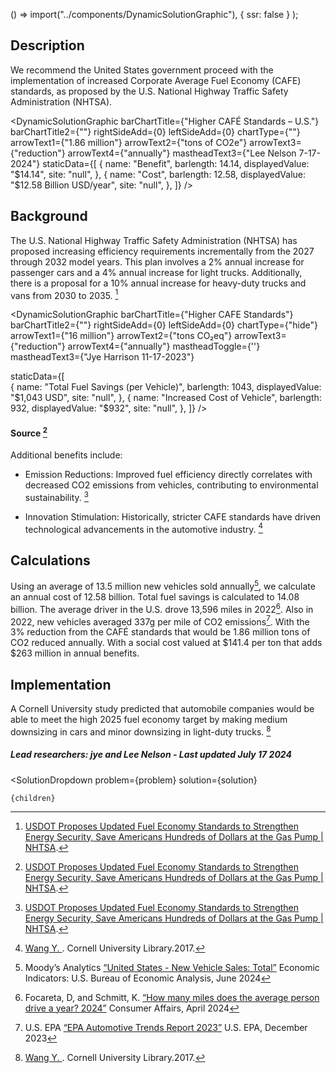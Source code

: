 
  () => import("../components/DynamicSolutionGraphic"),
  { ssr: false }
);


## Description
We recommend the United States government proceed with the implementation of increased Corporate Average Fuel Economy (CAFE) standards, as proposed by the U.S. National Highway Traffic Safety Administration (NHTSA).

<DynamicSolutionGraphic
  barChartTitle={"Higher CAFÉ Standards – U.S."}
  barChartTitle2={""}
  rightSideAdd={0}
  leftSideAdd={0}
  chartType={""}
  arrowText1={"1.86 million"}
  arrowText2={"tons of CO2e"}
  arrowText3={"reduction"}
  arrowText4={"annually"}
  mastheadText3={"Lee Nelson 7-17-2024"}
 staticData={[
    {
     name: "Benefit",
      barlength: 14.14,
      displayedValue: "$14.14",
      site: "null",
    },
    {
      name: "Cost",
      barlength: 12.58,
      displayedValue: "$12.58 Billion USD/year",
      site: "null",
    },
  ]}
/>


## Background
The U.S. National Highway Traffic Safety Administration (NHTSA) has proposed increasing efficiency requirements incrementally from the 2027 through 2032 model years. This plan involves a 2% annual increase for passenger cars and a 4% annual increase for light trucks. Additionally, there is a proposal for a 10% annual increase for heavy-duty trucks and vans from 2030 to 2035. [^"1"]

<DynamicSolutionGraphic
  barChartTitle={"Higher CAFE Standards"}
  barChartTitle2={""}
  rightSideAdd={0}
  leftSideAdd={0}
  chartType={"hide"}
  arrowText1={"16 million"}
  arrowText2={"tons CO₂eq"}
  arrowText3={"reduction"}
  arrowText4={"annually"}
  mastheadToggle={''}
  mastheadText3={"Jye Harrison 11-17-2023"}
  
  staticData={[   
     {
      name: "Total Fuel Savings (per Vehicle)",
      barlength: 1043,
      displayedValue: "$1,043 USD",
      site: "null",
    },
    {
      name: "Increased Cost of Vehicle",
      barlength: 932,
      displayedValue: "$932",
      site: "null",
    },
  ]}
/>
#### Source [^"1"]

Additional benefits include:

- Emission Reductions: Improved fuel efficiency directly correlates with decreased CO2 emissions from vehicles, contributing to environmental sustainability.  [^"1"]

- Innovation Stimulation: Historically, stricter CAFE standards have driven technological advancements in the automotive industry. [^"4"]

## Calculations
Using an average of 13.5 million new vehicles sold annually[^"6"], we calculate an annual cost of 12.58 billion. Total fuel savings is calculated to 14.08 billion. The average driver in the U.S. drove 13,596 miles in 2022[^"7"]. Also in 2022, new vehicles averaged 337g per mile of CO2 emissions[^"8"]. With the 3% reduction from the CAFÉ standards that would be 1.86 million tons of CO2 reduced annually. With a social cost valued at $141.4 per ton that adds $263 million in annual benefits.

## Implementation

A Cornell University study predicted that automobile companies would be able to meet the high 2025 fuel economy target by making medium downsizing in cars and minor downsizing in light-duty trucks. [^"4"]

##### Lead researchers: jye and Lee Nelson - Last updated July 17 2024

[^"1"]:  [USDOT Proposes Updated Fuel Economy Standards to Strengthen Energy Security, Save Americans Hundreds of Dollars at the Gas Pump | NHTSA](https://www.nhtsa.gov/press-releases/usdot-proposal-updated-cafe-hdpuv-standards).

[^"2"]:  [US proposes raising vehicle fuel economy standards to 58 miles per gallon by 2032 | Reuters](https://www.reuters.com/business/autos-transportation/us-proposes-hike-vehicle-fuel-economy-standards-58-mpg-by-2032-2023-07-28/). 

[^"3"]:  [https://www.semanticscholar.org/paper/The-Economics-of-Fuel-Economy-Standards-Portney-Parry/434a6718b5de577c9ed910331509e97ffd71c54b](https://www.semanticscholar.org/paper/The-Economics-of-Fuel-Economy-Standards-Portney-Parry/434a6718b5de577c9ed910331509e97ffd71c54b).

[^"4"]:  [Wang Y. ](https://www.semanticscholar.org/paper/ESSAYS-ON-REGULATION-AND-ITS-IMPACT-ON-INDUSTRY-AND-Wang/f5aeab56377c9878a645cc746b6d8ab5b1dcd5e8). Cornell University Library.2017.

[^"5"]:  [https://www.nhtsa.gov/sites/nhtsa.gov/files/2023-07/CAFE-2027-2032-HDPUV-2030-2035-NPRM-web-version.pdf](https://www.nhtsa.gov/sites/nhtsa.gov/files/2023-07/CAFE-2027-2032-HDPUV-2030-2035-NPRM-web-version.pdf).

[^"6"]:  Moody’s Analytics [“United States - New Vehicle Sales: Total”](https://www.economy.com/united-states/new-vehicle-sales-total/seasonally-adjusted) Economic Indicators: U.S. Bureau of Economic Analysis, June 2024

[^"7"]:  Focareta, D, and Schmitt, K. [“How many miles does the average person drive a year? 2024”](https://www.consumeraffairs.com/automotive/how-many-miles-does-the-average-person-drive-a-year.html) Consumer Affairs, April 2024

[^"8"]:  U.S. EPA [“EPA Automotive Trends Report 2023”](https://www.epa.gov/system/files/documents/2023-12/420s23002.pdf) U.S. EPA, December 2023


  <SolutionDropdown 
    problem={problem} 
    solution={solution}
  >
    {children}
  </SolutionDropdown>
